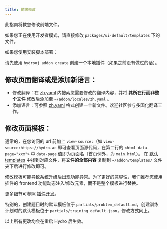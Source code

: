 ```yaml
---
title: 前端修改
---
```


此指南将教您修改前端文件。

如果您正在使用开发者模式，请直接修改 `packages/ui-default/templates` 下的文件。

如果您使用安装脚本部署：

请先使用 `hydrooj addon create` 创建一个本地插件（如果之前没有做过的话）。

## 修改页面翻译或是添加新语言：

- 修改翻译：在 [zh.yaml](https://github.com/hydro-dev/Hydro/blob/master/packages/ui-default/locales/zh.yaml) 内搜索您需要修改的翻译内容，并将 **其所在行而非整个文件** 修改后添加至 `~/addon/locales/zh.yaml` 。
- 添加语言：可参照 [zh.yaml](https://github.com/hydro-dev/Hydro/blob/master/packages/ui-default/locales/zh.yaml) 格式创建一个新文件。欢迎社区参与多国化翻译工作。

## 修改页面模板：

通常的，在您访问的 url 前加上 `view-source:`（如 `view-source:https://hydro.ac` 即可查看页面源代码，在第二行的 `<html data-page="xxx">` 中 `data-page` 值即为页面名（首页例外，为 `main.html`）。
在 [默认 templates](https://github.com/hydro-dev/Hydro/tree/master/packages/ui-default/templates) 中找到对应文件，将**文件的全部内容** 复制到 `~/addon/templates/` 文件夹下后进行修改即可。

<Callout type="warn">
修改模板可能导致系统升级后出现功能异常。为了更好的兼容性，我们推荐您使用插件的 frontend 功能动态注入/修改元素，而不是整个模板进行替换。

更多细节可参照 [插件开发](../dev/typescript)。
</Callout>

特别的，创建题目时的默认模板位于 `partials/problem_default.md`，创建训练计划时的默认模板位于 `partials/training_default.json`，修改方式同上。

以上所有更改均会在重启 Hydro 后生效。
